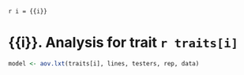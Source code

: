 `r i = {{i}}`

# {{i}}. Analysis for trait `r traits[i]`

```r
model <- aov.lxt(traits[i], lines, testers, rep, data)
```

